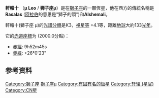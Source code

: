 {{Starbox begin
 | name=Mu Leonis
}}
{{Starbox observe
 | constell = [[狮子座|狮子座]]
 | epoch = [[J2000.0|J2000.0]]（[[国际天球参考系|ICRS]]）
 | ra = {{RA|09|52|45.81654}}<ref name=vanLeeuwen2007/>
 | dec = {{DEC|+26|00|25.0319}}<ref name=vanLeeuwen2007/>
 | appmag_v = 3.88<ref name=Mermilliod1986/>
}}
{{Starbox character
 | class = {{nowrap|K2 IIIb CN1 Ca1}}<ref name=Keenan1989/>
 | b-v = +1.23<ref name=Mermilliod1986/>
 | u-b = +1.38<ref name=Mermilliod1986/>
 | variable =
}}
{{Starbox astrometry
 | radial_v = {{Val|14.03|0.19}}<ref name=Massarotti2008/>
 | prop_mo_ra = −217.31<ref name=vanLeeuwen2007/>
 | prop_mo_dec = −54.26<ref name=vanLeeuwen2007/>
 | parallax = 26.28
 | p_error = 0.16
 | parallax_footnote = <ref name=vanLeeuwen2007/>
 | absmag_v = +0.83<ref name=Cardini2005/>
}}
{{Starbox detail
 | mass = {{Val|1.5|0.1}}<ref name=Lee2014/>
 | radius = 14<ref name=Massarotti2008/>
 | luminosity = 63<ref name=Massarotti2008/>
 | temperature = 4,436<ref name=Massarotti2008/>
 | metal_fe = +0.17<ref name=Massarotti2008/>
 | gravity = 2.5<ref name=Massarotti2008/>
 | rotational_velocity = 4.5<ref name=Massarotti2008/>
 | rotation =
 | age_gyr = {{Val|3.35|0.70}}<ref name=Lee2014/>
}}
{{Starbox catalog
 | names = Rasalas, Alshemali, [[拜耳命名法|μ Leo]], [[Flamsteed_designation|24 Leonis]], [[Bonner_Durchmusterung|BD]]+26°2019, [[Henry_Draper_Catalogue|HD]] 85503, [[Hipparcos_catalogue|HIP]] 48455, [[Harvard_Revised_catalogue|HR]] 3905, [[Smithsonian_Astrophysical_Observatory_catalogue|SAO]] 81064<ref name=SIMBAD/>
}}
{{Starbox reference
|Simbad=mu+Leo
}}
{{Starbox end}}

'''軒轅十''' （'''μ Leo''' / '''狮子座μ'''）是在[[獅子座|獅子座]]的一顆恆星，他在西方的傳統名稱是 '''Rasalas''' ([[阿拉伯語|阿拉伯]]的意思是"獅子的頭")和'''Alshemali'''。

軒轅十(獅子座 μ)的[[恆星光譜|光譜分類]]是K3，[[視星等|視星等]] +4.1等，距離[[地球|地球]]大約133[[光年|光年]]。

它的[[天球坐标系统|赤道座標]]为 (2000.0分點)：
* [[赤經|赤經]]: 9h52m45s
* [[赤緯|赤緯]]: +26°0'23"

==参考资料==
{{reflist|refs=

<ref name=vanLeeuwen2007>{{citation
 | title=Validation of the new Hipparcos reduction
 | last1=van Leeuwen | first1=F.
 | journal=Astronomy and Astrophysics
 | volume=474 | issue=2 | pages=653–664 | date=2007
 | arxiv=0708.1752 | bibcode=2007A&A...474..653V
 | doi=10.1051/0004-6361:20078357 | s2cid=18759600 | postscript=. }}</ref>

<ref name=Cardini2005>{{citation
 | title=Mg II chromospheric radiative loss rates in cool active and quiet stars
 | last1=Cardini | first1=D. | postscript=.
 | journal=Astronomy and Astrophysics
 | volume=430 | pages=303–311 | date=January 2005
 | doi=10.1051/0004-6361:20041440 | bibcode=2005A&A...430..303C |arxiv = astro-ph/0409683 | s2cid=12136256 }}</ref>

<ref name=Lee2014>{{cite journal
 | title=Planetary Companions in K giants β Cancri, μ Leonis, and β Ursae Minoris
 | display-authors=1
 | last1=Lee | first1=B.-C. | last2=Han | first2=I.
 | last3=Park | first3=M.-G. | last4=Mkrtichian | first4=D.E.
 | last5=Hatzes | first5=A.P. | last6=Kim | first6=K.-M.
 | journal=Astronomy & Astrophysics
 | volume=566 | id=A67 | pages=7 | year=2014
 | doi=10.1051/0004-6361/201322608 | bibcode=2014A&A...566A..67L
 | arxiv=1405.2127 | s2cid=118631934
 }}</ref>

<ref name=Keenan1989>{{citation
 | first1=P. | last1=Keenan | first2=R. | last2=McNeil
 | title = The Perkins catalog of revised MK types for the cooler stars
 | journal=Astrophysical Journal Supplement Series
 | volume=71 | pages=245–266 | date=October 1989
 | bibcode=1989ApJS...71..245K | doi=10.1086/191373
 | postscript=. }}</ref>

<ref name=Massarotti2008>{{citation
 | display-authors=1
 | last1=Massarotti | first1=Alessandro | last2=Latham | first2=David W.
 | last3=Stefanik | first3=Robert P. | last4=Fogel | first4=Jeffrey
 | title=Rotational and Radial Velocities for a Sample of 761 HIPPARCOS Giants and the Role of Binarity
 | journal=The Astronomical Journal
 | volume=135 | issue=1 | pages=209–231 | date=January 2008
 | doi=10.1088/0004-6256/135/1/209 | bibcode=2008AJ....135..209M
 | postscript=. }}</ref>

<ref name=Mermilliod1986>{{citation
 | last1=Mermilliod | first1=J.-C.
 | title=Compilation of Eggen's UBV data, transformed to UBV (unpublished)
 | journal=Catalogue of Eggen's UBV Data
 | publisher=[[SIMBAD|SIMBAD]] | date=1986
 | bibcode=1986EgUBV........0M | postscript=. }}</ref>

<ref name=SIMBAD>{{cite simbad
 | title=* mu. Leo
 | access-date=2016-09-28 | postscript=. }}</ref>

}}

{{Stars of Leo}}
{{星官|轩辕|17|59}}
[[Category:獅子座|Category:獅子座]]
[[Category:拜耳天體|獅子座μ]]
[[Category:有固有名的恆星|Category:有固有名的恆星]]
[[Category:轩辕_(星官)|Category:轩辕 (星官)]]
[[Category:CN星|Category:CN星]]
{{star-stub}}